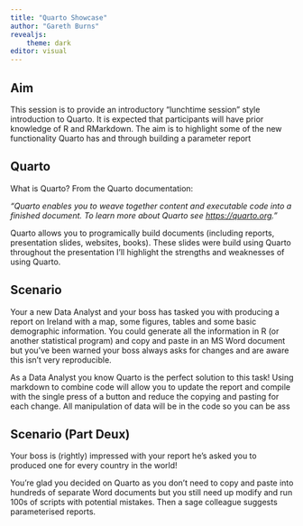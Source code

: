 ```yaml
---
title: "Quarto Showcase"
author: "Gareth Burns"
revealjs:
    theme: dark
editor: visual
---
```


## Aim

This session is to provide an introductory "lunchtime session" style introduction to Quarto. It is expected that participants will have prior knowledge of R and RMarkdown. The aim is to highlight some of the new functionality Quarto has and through building a parameter report

## Quarto

What is Quarto? From the Quarto documentation:

*"Quarto enables you to weave together content and executable code into a finished document. To learn more about Quarto see <https://quarto.org>."*

Quarto allows you to programically build documents (including reports, presentation slides, websites, books). These slides were build using Quarto throughout the presentation I'll highlight the strengths and weaknesses of using Quarto.

## Scenario

Your a new Data Analyst and your boss has tasked you with producing a report on Ireland with a map, some figures, tables and some basic demographic information. You could generate all the information in R (or another statistical program) and copy and paste in an MS Word document but you've been warned your boss always asks for changes and are aware this isn't very reproducible.

As a Data Analyst you know Quarto is the perfect solution to this task! Using markdown to combine code will allow you to update the report and compile with the single press of a button and reduce the copying and pasting for each change. All manipulation of data will be in the code so you can be ass

## Scenario (Part Deux)

Your boss is (rightly) impressed with your report he's asked you to produced one for every country in the world!

You're glad you decided on Quarto as you don't need to copy and paste into hundreds of separate Word documents but you still need up modify and run 100s of scripts with potential mistakes. Then a sage colleague suggests parameterised reports.
